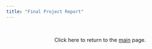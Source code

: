 ```yaml
---
title: "Final Project Report"
---
```



<br>
<center>

Click here to return to the [main](index.html) page.

